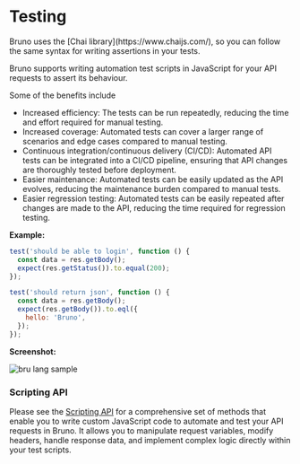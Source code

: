 
# Testing

<Callout emoji="">
  Bruno uses the [Chai library](https://www.chaijs.com/), so you can follow the same syntax for
  writing assertions in your tests.
</Callout>

Bruno supports writing automation test scripts in JavaScript for your API requests to assert its behaviour.

Some of the benefits include

- Increased efficiency: The tests can be run repeatedly, reducing the time and effort required for manual testing.
- Increased coverage: Automated tests can cover a larger range of scenarios and edge cases compared to manual testing.
- Continuous integration/continuous delivery (CI/CD): Automated API tests can be integrated into a CI/CD pipeline, ensuring that API changes are thoroughly tested before deployment.
- Easier maintenance: Automated tests can be easily updated as the API evolves, reducing the maintenance burden compared to manual tests.
- Easier regression testing: Automated tests can be easily repeated after changes are made to the API, reducing the time required for regression testing.

**Example:**

```javascript
test('should be able to login', function () {
  const data = res.getBody();
  expect(res.getStatus()).to.equal(200);
});

test('should return json', function () {
  const data = res.getBody();
  expect(res.getBody()).to.eql({
    hello: 'Bruno',
  });
});
```

**Screenshot:**

![bru lang sample](/screenshots/test-script.webp)

### Scripting API

Please see the [Scripting API](../script/javascript-reference) for a comprehensive set of methods that enable you to write custom JavaScript code to automate and test your API requests in Bruno. It allows you to manipulate request variables, modify headers, handle response data, and implement complex logic directly within your test scripts.
